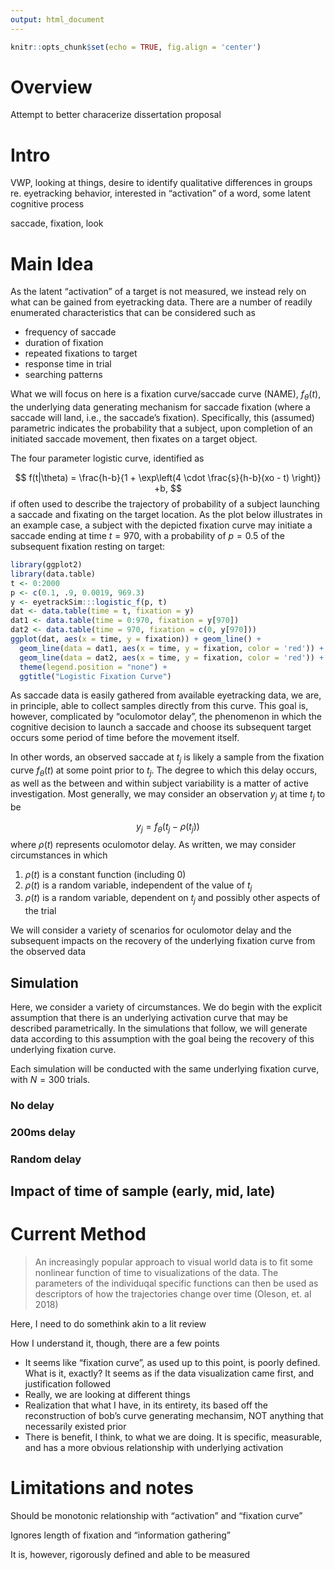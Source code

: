 ```yaml
---
output: html_document
---
```


```r
knitr::opts_chunk$set(echo = TRUE, fig.align = 'center')
```

# Overview

Attempt to better characerize dissertation proposal

# Intro

VWP, looking at things, desire to identify qualitative differences in groups re. eyetracking behavior, interested in "activation" of a word, some latent cognitive process

saccade, fixation, look

# Main Idea

As the latent "activation" of a target is not measured, we instead rely on what can be  gained from eyetracking data. There are a number of readily enumerated characteristics that can be considered such as

- frequency of saccade
- duration of fixation
- repeated fixations to target
- response time in trial
- searching patterns

What we will focus on here is a fixation curve/saccade curve (NAME), $f_{\theta}(t)$, the underlying data generating mechanism for saccade fixation (where a saccade will land, i.e., the saccade's fixation). Specifically, this (assumed) parametric indicates the probability that a subject, upon completion of an initiated saccade movement, then fixates on a target object. 

The four parameter logistic curve, identified as 

$$
f(t|\theta) = \frac{h-b}{1 + \exp\left(4 \cdot \frac{s}{h-b}(xo - t) \right)} +b,
$$
if often used to describe the trajectory of probability of a subject launching a saccade and fixating on the target location. As the plot below illustrates in an example case, a subject with the depicted fixation curve may initiate a saccade ending at time $t = 970$, with a probability of $p = 0.5$ of the subsequent fixation resting on target:

```r
library(ggplot2)
library(data.table)
t <- 0:2000
p <- c(0.1, .9, 0.0019, 969.3) 
y <- eyetrackSim:::logistic_f(p, t)
dat <- data.table(time = t, fixation = y)
dat1 <- data.table(time = 0:970, fixation = y[970])
dat2 <- data.table(time = 970, fixation = c(0, y[970]))
ggplot(dat, aes(x = time, y = fixation)) + geom_line() +
  geom_line(data = dat1, aes(x = time, y = fixation, color = 'red')) +
  geom_line(data = dat2, aes(x = time, y = fixation, color = 'red')) + 
  theme(legend.position = "none") + 
  ggtitle("Logistic Fixation Curve")
```

As saccade data is easily gathered from available eyetracking data, we are, in principle, able to collect samples directly from this curve. This goal is, however, complicated by "oculomotor delay", the phenomenon in which the cognitive decision to launch a saccade and choose its subsequent target occurs some period of time before the movement itself. 

In other words, an observed saccade at $t_j$ is likely a sample from the fixation curve $f_{\theta}(t)$ at some point prior to $t_j$. The degree to which this delay occurs, as well as the between and within subject variability is a matter of active investigation. Most generally, we may consider an observation $y_j$ at time $t_j$ to be

$$
y_j = f_{\theta}(t_j - \rho(t_j))
$$ 
where $\rho(t)$ represents oculomotor delay. As written, we may consider circumstances in which

1. $\rho(t)$ is a constant function (including 0)
2. $\rho(t)$ is a random variable, independent of the value of $t_j$
3. $\rho(t)$ is a random variable, dependent on $t_j$ and possibly other aspects of the trial

We will consider a variety of scenarios for oculomotor delay and the subsequent impacts on the recovery of the underlying fixation curve from the observed data

## Simulation

Here, we consider a variety of circumstances. We do begin with the explicit assumption that there is an underlying activation curve that may be described parametrically. In the simulations that follow, we will generate data according to this assumption with the goal being the recovery of this underlying fixation curve.

Each simulation will be conducted with the same underlying fixation curve, with $N = 300$ trials.

### No delay

### 200ms delay 

### Random delay 

## Impact of time of sample (early, mid, late)

# Current Method

> An increasingly popular approach to visual world data is to fit some nonlinear function of time to visualizations of the data. The parameters of the individuqal specific functions can then be used as descriptors of how the trajectories change over time (Oleson, et. al 2018)

Here, I need to do somethink akin to a lit review

How I understand it, though, there are a few points

- It seems like "fixation curve", as used up to this point, is poorly defined. What is it, exactly? It seems as if the data visualization came first, and justification followed
- Really, we are looking at different things
- Realization that what I have, in its entirety, its based off the reconstruction of bob's curve generating mechansim, NOT anything that necessarily existed prior
- There is benefit, I think, to what we are doing. It is specific, measurable, and has a more obvious relationship with underlying activation

# Limitations and notes

Should be monotonic relationship with "activation" and "fixation curve"

Ignores length of fixation and "information gathering"

It is, however, rigorously defined and able to be measured


